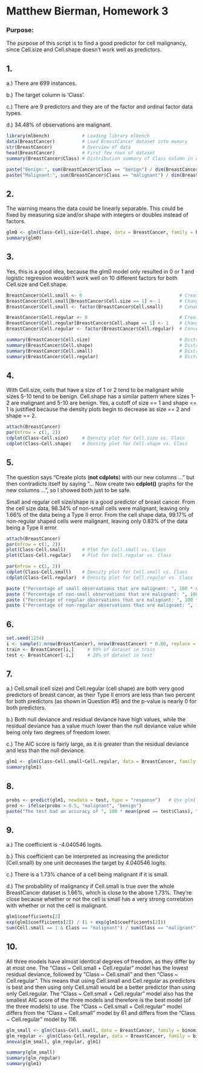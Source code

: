 # Matthew Bierman, Homework 3

### Purpose:
The purpose of this script is to find a good predictor for cell malignancy, since Cell.size and Cell.shape doesn't work well as predictors.

## 1.
a.) There are 699 instances.

b.) The target column is 'Class'.

c.) There are 9 predictors and they are of the factor and ordinal factor data types.

d.) 34.48% of observations are malignant.

```r
library(mlbench)            # Loading library mlbench
data(BreastCancer)          # Load BreastCancer dataset into memory
str(BreastCancer)           # Overview of data
head(BreastCancer)          # First few rows of dataset
summary(BreastCancer$Class) # Distribution summary of Class column in dataset

paste("Benign:", sum(BreastCancer$Class == "benign") / dim(BreastCancer)[1])    # Percentage of benign observations
paste("Malignant:", sum(BreastCancer$Class == "malignant") / dim(BreastCancer)[1])    # Percentage of malignant observations
```

## 2.
The warning means the data could be linearly separable. This could be fixed by measuring size and/or shape with integers or doubles instead of factors.

```r
glm0 <- glm(Class~Cell.size+Cell.shape, data = BreastCancer, family = binomial)   # Generalized linear model using Cell.size and Cell.shape to predict Class
summary(glm0)
```

## 3.
Yes, this is a good idea, because the glm0 model only resulted in 0 or 1 and logistic regression wouldn't work well on 10 different factors for both Cell.size and Cell.shape.

```r
BreastCancer$Cell.small <- 0                                    # Create Cell.small column with default values 0
BreastCancer$Cell.small[BreastCancer$Cell.size == 1] <- 1       # Change value in Cell.small to 1 if Cell.size is 1
BreastCancer$Cell.small <- factor(BreastCancer$Cell.small)      # Convert Cell.small to factor instead of int

BreastCancer$Cell.regular <- 0                                  # Create Cell.regular column with default values 0
BreastCancer$Cell.regular[BreastCancer$Cell.shape == 1] <- 1    # Change value in Cell.regular to 1 if Cell.size is 1
BreastCancer$Cell.regular <- factor(BreastCancer$Cell.regular)  # Convert Cell.regular to factor instead of int

summary(BreastCancer$Cell.size)                                 # Distribution summary for Cell.size column
summary(BreastCancer$Cell.shape)                                # Distribution summary for Cell.shape column
summary(BreastCancer$Cell.small)                                # Distribution summary for Cell.small column
summary(BreastCancer$Cell.regular)                              # Distribution summary for Cell.regular column
```

## 4.
With Cell.size, cells that have a size of 1 or 2 tend to be malignant while sizes 5-10 tend to be benign. Cell.shape has a similar pattern where sizes 1-2 are malignant and 5-10 are benign. Yes, a cutoff of size == 1 and shape == 1 is justified because the density plots begin to decrease as size == 2 and shape == 2.

```r
attach(BreastCancer)
par(mfrow = c(1, 2))
cdplot(Class~Cell.size)     # Density plot for Cell.size vs. Class
cdplot(Class~Cell.shape)    # Density plot for Cell.shape vs. Class
```

## 5.
The question says "Create plots (**not cdplots**) with our new columns ..." but then contradicts itself by saying "... Now create two **cdplot()** graphs for the new columns ...", so I showed both just to be safe.

Small and regular cell size/shape is a good predictor of breast cancer. From the cell size data, 98.34% of non-small cells were malignant, leaving only 1.66% of the data being a Type II error. From the cell shape data, 99.17% of non-regular shaped cells were malignant, leaving only 0.83% of the data being a Type II error.

```r
attach(BreastCancer)
par(mfrow = c(1, 2))
plot(Class~Cell.small)      # Plot for Cell.small vs. Class
plot(Class~Cell.regular)    # Plot for Cell.regular vs. Class

par(mfrow = c(1, 2))
cdplot(Class~Cell.small)    # Density plot for Cell.small vs. Class
cdplot(Class~Cell.regular)  # Density plot for Cell.regular vs. Class

paste ("Percentage of small observations that are malignant: ", 100 * sum(Cell.small == 1 & Class == "malignant") / sum(Class == "malignant"), "%", sep = "")
paste ("Percentage of non-small observations that are malignant: ", 100 * sum(Cell.small == 0 & Class == "malignant") / sum(Class == "malignant"), "%", sep = "")
paste ("Percentage of regular observations that are malignant: ", 100 * sum(Cell.regular == 1 & Class == "malignant") / sum(Class == "malignant"), "%", sep = "")
paste ("Percentage of non-regular observations that are malignant: ", 100 * sum(Cell.regular == 0 & Class == "malignant") / sum(Class == "malignant"), "%", sep = "")
```

## 6.
```r
set.seed(1234)
i <- sample(1:nrow(BreastCancer), nrow(BreastCancer) * 0.80, replace = FALSE)   # take random sample from dataset to divide into train and test
train <- BreastCancer[i,]     # 80% of dataset in train
test <- BreastCancer[-i,]     # 20% of dataset in test
```

## 7.
a.) Cell.small (cell size) and Cell.regular (cell shape) are both very good predictors of breast cancer, as their Type II errors are less than two percent for both predictors (as shown in Question #5) and the p-value is nearly 0 for both predictors.

b.) Both null deviance and residual deviance have high values, while the residual deviance has a value much lower than the null deviance value while being only two degrees of freedom lower.

c.) The AIC score is fairly large, as it is greater than the residual deviance and less than the null deviance.

```r
glm1 <- glm(Class~Cell.small+Cell.regular, data = BreastCancer, family = binomial)  # Generalized linear model using Cell.small and Cell.regular to predict Class
summary(glm1)
```

## 8.
```r
probs <- predict(glm1, newdata = test, type = "response")   # Use glm1 on the test dataset to see how accurate our model is
pred <- ifelse(probs > 0.5, "malignant", "benign")
paste("The test had an accuracy of ", 100 * mean(pred == test$Class), "%", sep = "")
```

## 9.
a.) The coefficient is -4.040546 logits.

b.) This coefficient can be interpreted as increasing the predictor (Cell.small) by one unit decreases the target by 4.040546 logits.

c.) There is a 1.73% chance of a cell being malignant if it is small.

d.) The probability of malignancy if Cell.small is true over the whole BreastCancer dataset is 1.66%, which is close to the above 1.73%. They're close because whether or not the cell is small has a very strong correlation with whether or not the cell is malignant.

```r
glm1$coefficients[2]
exp(glm1$coefficients[2]) / (1 + exp(glm1$coefficients[2]))               # Probability
sum(Cell.small == 1 & Class == "malignant") / sum(Class == "malignant")   # Probability over whole dataset
```

## 10.
All three models have almost identical degrees of freedom, as they differ by at most one. The "Class ~ Cell.small + Cell.regular" model has the lowest residual deviance, followed by "Class ~ Cell.small" and then "Class ~ Cell.regular". This means that using Cell.small and Cell.regular as predictors is best and then using only Cell.small would be a better predictor than using only Cell.regular. The "Class ~ Cell.small + Cell.regular" model also has the smallest AIC score of the three models and therefore is the best model (of the three models) to use. The "Class ~ Cell.small + Cell.regular" model differs from the "Class ~ Cell.small" model by 61 and differs from the "Class ~ Cell.regular" model by 116.

```r
glm_small <- glm(Class~Cell.small, data = BreastCancer, family = binomial)      # Generalized linear model using Cell.small to predict Class
glm_regular <- glm(Class~Cell.regular, data = BreastCancer, family = binomial)  # Generalized linear model using Cell.regular to predict Class
anova(glm_small, glm_regular, glm1)                                             # Use anova to compare multiple models

summary(glm_small)
summary(glm_regular)
summary(glm1)
```